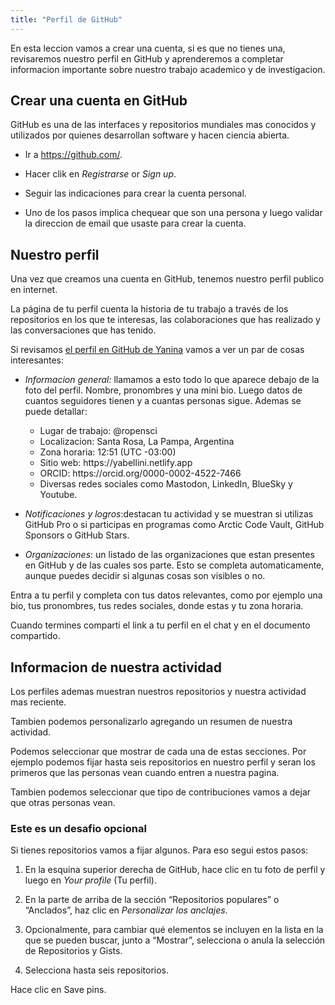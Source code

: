 ```yaml
---
title: "Perfil de GitHub"
---
```


En esta leccion vamos a crear una cuenta, si es que no tienes una, revisaremos nuestro perfil en GitHub y aprenderemos a completar informacion importante sobre nuestro trabajo academico y de investigacion. 

## Crear una cuenta en GitHub {-}

GitHub es una de las interfaces y repositorios mundiales mas conocidos y utilizados por quienes desarrollan software y hacen ciencia abierta.  

- Ir a <https://github.com/>.

- Hacer clik en _Registrarse_ or _Sign up_.

- Seguir las indicaciones para crear la cuenta personal.

- Uno de los pasos implica chequear que son una persona y luego validar la direccion de email que usaste para crear la cuenta. 


## Nuestro perfil

Una vez que creamos una cuenta en GitHub, tenemos nuestro perfil publico en internet. 

La página de tu perfil cuenta la historia de tu trabajo a través de los repositorios en los que te interesas, las colaboraciones que has realizado y las conversaciones que has tenido.

Si revisamos [el perfil en GitHub de Yanina](https://github.com/yabellini) vamos a ver un par de cosas interesantes:

- _Informacion general:_  llamamos a esto todo lo que aparece debajo de la foto del perfil.  Nombre, pronombres y una mini bio.  Luego datos de cuantos seguidores tienen y a cuantas personas sigue. Ademas se puede detallar:

  * Lugar de trabajo: @ropensci
  * Localizacion: Santa Rosa, La Pampa, Argentina
  * Zona horaria: 12:51 (UTC -03:00)
  * Sitio web: https://yabellini.netlify.app
  * ORCID: https://orcid.org/0000-0002-4522-7466
  * Diversas redes sociales como Mastodon, LinkedIn, BlueSky y Youtube. 

- _Notificaciones y logros_:destacan tu actividad y se muestran si utilizas GitHub Pro o si participas en programas como Arctic Code Vault, GitHub Sponsors o GitHub Stars.

- _Organizaciones_: un listado de las organizaciones que estan presentes en GitHub y de las cuales sos parte.  Esto se completa automaticamente, aunque puedes decidir si algunas cosas son visibles o no.

::: ejercicio

Entra a tu perfil y completa con tus datos relevantes, como por ejemplo una bio, tus pronombres, tus redes sociales, donde estas y tu zona horaria.

Cuando termines comparti el link a tu perfil en el chat y en el documento compartido. 

::: 

## Informacion de nuestra actividad

Los perfiles ademas muestran nuestros repositorios y nuestra actividad mas reciente. 

Tambien podemos personalizarlo agregando un resumen de nuestra actividad. 

Podemos seleccionar que mostrar de cada una de estas secciones.  Por ejemplo podemos fijar hasta seis repositorios en nuestro perfil y seran los primeros que las personas vean cuando entren a nuestra pagina.

Tambien podemos seleccionar que tipo de contribuciones vamos a dejar que otras personas vean. 

::: ejercicio

### Este es un desafio opcional

Si tienes repositorios vamos a fijar algunos.  Para eso segui estos pasos:

1. En la esquina superior derecha de GitHub, hace clic en tu foto de perfil y luego en _Your profile_ (Tu perfil).

2. En la parte de arriba de la sección "Repositorios populares" o "Anclados", haz clic en _Personalizar los anclajes_.

3. Opcionalmente, para cambiar qué elementos se incluyen en la lista en la que se pueden buscar, junto a "Mostrar", selecciona o anula la selección de Repositorios y Gists.

4. Selecciona hasta seis repositorios.

Hace clic en Save pins.

:::

